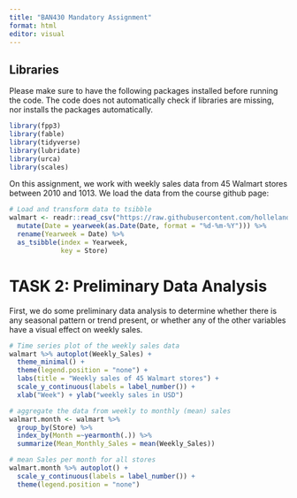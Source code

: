 ```yaml
---
title: "BAN430 Mandatory Assignment"
format: html
editor: visual
---
```


## Libraries

Please make sure to have the following packages installed before running the code. The code does not automatically check if libraries are missing, nor installs the packages automatically.

```r
library(fpp3)
library(fable)
library(tidyverse)
library(lubridate)
library(urca)
library(scales)
```

On this assignment, we work with weekly sales data from 45 Walmart stores between 2010 and 1013. We load the data from the course github page:

```r
# Load and transform data to tsibble
walmart <- readr::read_csv("https://raw.githubusercontent.com/holleland/BAN430/master/data/Walmart.csv") %>% 
  mutate(Date = yearweek(as.Date(Date, format = "%d-%m-%Y"))) %>% 
  rename(Yearweek = Date) %>% 
  as_tsibble(index = Yearweek,
             key = Store)
```

# TASK 2: Preliminary Data Analysis

First, we do some preliminary data analysis to determine whether there is any seasonal pattern or trend present, or whether any of the other variables have a visual effect on weekly sales.

```r
# Time series plot of the weekly sales data
walmart %>% autoplot(Weekly_Sales) +
  theme_minimal() +
  theme(legend.position = "none") +
  labs(title = "Weekly sales of 45 Walmart stores") +
  scale_y_continuous(labels = label_number()) +
  xlab("Week") + ylab("weekly sales in USD")

# aggregate the data from weekly to monthly (mean) sales
walmart.month <- walmart %>% 
  group_by(Store) %>% 
  index_by(Month =~yearmonth(.)) %>% 
  summarize(Mean_Monthly_Sales = mean(Weekly_Sales))

# mean Sales per month for all stores
walmart.month %>% autoplot() +
  scale_y_continuous(labels = label_number()) +
  theme(legend.position = "none")
```
